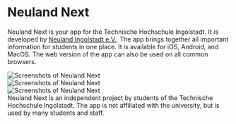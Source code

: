 
# Neuland Next

Neuland Next is your app for the Technische Hochschule Ingolstadt. It is developed by [Neuland Ingolstadt e.V.](/en/about/club.md).
The app brings together all important information for students in one place. It is available for iOS, Android, and MacOS.
The web version of the app can also be used on all common browsers.

<div style={{ 
  borderRadius: '16px',
  padding: '24px',
  marginTop: '40px',
  maxWidth: '100%'
}}>
  <div style={{ 
    display: 'flex', 
    flexWrap: 'wrap',
    justifyContent: 'center', 
    gap: '16px', 
    maxWidth: '100%'
  }}>
    <div style={{ flex: '0 1 220px', maxWidth: '220px' }}>
      <Image 
        src="/assets/screen-1-en.webp" 
        alt="Screenshots of Neuland Next" 
        width={220}
        height={390}
        style={{ width: '100%', height: 'auto', objectFit: 'contain', borderRadius: '8px' }}
      />
    </div>
    <div style={{ flex: '0 1 220px', maxWidth: '220px' }}>
      <Image 
        src="/assets/screen-2-en.webp" 
        alt="Screenshots of Neuland Next" 
        width={220}
        height={390}
        style={{ width: '100%', height: 'auto', objectFit: 'contain', borderRadius: '8px' }}
      />
    </div>
    <div style={{ flex: '0 1 220px', maxWidth: '220px' }}>
      <Image 
        src="/assets/screen-3-en.webp" 
        alt="Screenshots of Neuland Next" 
        width={220}
        height={390}
        style={{ width: '100%', height: 'auto', objectFit: 'contain', borderRadius: '8px' }}
      />
    </div>
  </div>
</div>

<Callout type="info">
Neuland Next is an independent project by students of the Technische Hochschule Ingolstadt. The app is not affiliated with the university, but is used by many students and staff.
</Callout>